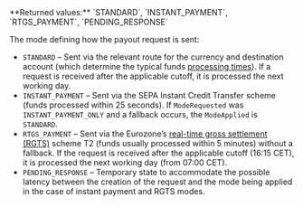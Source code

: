 <ParamField body="ModeApplied" type="string">     
**Returned values:** `STANDARD`, `INSTANT_PAYMENT`, `RTGS_PAYMENT`, `PENDING_RESPONSE`

The mode defining how the payout request is sent:
- `STANDARD` – Sent via the relevant route for the currency and destination account (which determine the typical funds [processing times](/guides/payouts#cutoffs-and-processing-times)). If a request is received after the applicable cutoff, it is processed the next working day.
- `INSTANT_PAYMENT` – Sent via the SEPA Instant Credit Transfer scheme (funds processed within 25 seconds). If `ModeRequested` was `INSTANT_PAYMENT_ONLY` and a fallback occurs, the `ModeApplied` is `STANDARD`. 
- `RTGS_PAYMENT` – Sent via the Eurozone’s [real-time gross settlement (RGTS)](/guides/payouts#real-time-gross-settlement-rtgs) scheme T2 (funds usually processed within 5 minutes) without a fallback. If the request is received after the applicable cutoff (16:15 CET), it is processed the next working day (from 07:00 CET).
- `PENDING_RESPONSE` – Temporary state to accommodate the possible latency between the creation of the request and the mode being applied in the case of instant payment and RGTS modes.
</ParamField>